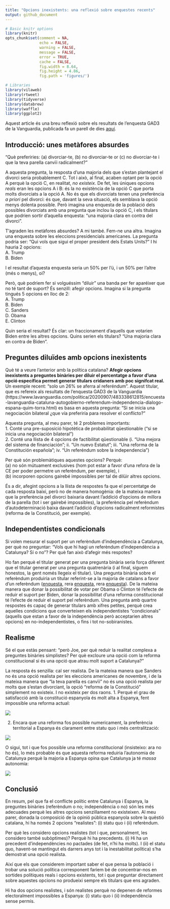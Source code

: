 ```yaml
---
title: "Opcions inexistents: una reflexió sobre enquestes recents"
output: github_document
---
```



```r
# Basic knitr options
library(knitr)
opts_chunk$set(comment = NA, 
               echo = FALSE, 
               warning = FALSE, 
               message = FALSE, 
               error = TRUE, 
               cache = FALSE,
               fig.width = 8.64,
               fig.height = 4.86,
               fig.path = 'figures/')
```


```r
# Libraries
library(vilaweb)
library(rtweet)
library(tidyverse)
library(databrew)
library(waffle)
library(ggplot2)
```


Aquest article és una breu reflexió sobre els resultats de l'enquesta GAD3 de la Vanguardia, publicada fa un parell de dies [aquí](https://www.lavanguardia.com/politica/20200907/483338612815/encuesta-lavanguardia-cataluna-autogobierno-referendum-independencia-dialogo-espana-quim-torra.html).

## Introducció: unes metàfores absurdes

"Què preferiries: (a) divorciar-te, (b) no divorciar-te or (c) no divorciar-te i que la teva parella canvïi radicalment?"

A aquesta pregunta, la resposta d'una majoria dels que s'estan plantejant el divorci seria probablement C. Tot i això, al final, acaben optant per la opció A perquè la opció C, en realitat, _no existeix_. De fet, les úniques opcions _reals_ eran les opcions A i B: és la no existència de la opció C que porta molts divorciats a la opció A. No és que els divorciats tenen una preferència _a priori_ pel divorci: és que, davant la seva situació, els semblava la opció menys dolenta possible. Però imagina una enquesta de la població dels possibles divorciats amb una pregunta que inclou la opció C, i els titulars que podrien sortir d'aquella enquesta: "una majoria clara en contra del divorci".

T'agraden les metàfores absurdes? A mi també. Fem-ne una altra. Imagina una enquesta sobre les eleccions presidencials americanes. La pregunta podria ser: "Qui vols que sigui el proper president dels Estats Units?" I hi hauria 2 opcions:  
A. Trump    
B. Biden   

I el resultat d'aquesta enquesta seria un 50% per l'ú, i un 50% per l'altre (més o menys), oi?

Però, què podriem fer si volguéssim "diluir" una banda per fer aparéixer que no té tant de suport? És senzill: afegir opcions. Imagina si la pregunta tingués 5 opcions en lloc de 2:  
A. Trump    
B. Biden   
C. Sanders   
D. Obama    
E. Clinton   

Quin seria el resultat? És clar: un fraccionament d'aquells que votarien Biden entre les altres opcions. Quins serien els titulars? "Una majoria clara en contra de Biden".

## Preguntes diluïdes amb opcions inexistents

Què té a veure l'anterior amb la política catalana? **Afegir opcions inexistents a preguntes binàries per diluir el percentatge a favor d'una opció específica permet generar titulars cridaners amb poc signifcat real.** Un exemple recent: "solo un 26% se aferra al referéndum". Aquest titular, que es refereix als resultats de l'enquesta GAD3 de la Vanguardia (https://www.lavanguardia.com/politica/20200907/483338612815/encuesta-lavanguardia-cataluna-autogobierno-referendum-independencia-dialogo-espana-quim-torra.html) es basa en aquesta pregunta: "Si se inicia una negociación bilateral ¿que vía preferiría para resolver el conflicto?"

Aquesta pregunta, al meu parer, té 2 problemes importants:  
1. Conté una pre-suposició hipotètica de probabilitat qüestionable ("si se inicia una negociación bilateral")   
2. Conté una llista de 4 opcions de factibilitat qüestionable (i. "Una mejora del sistema de financiación"; ii. "Un nuevo Estatut"; iii. "Una reforma de la Constitución española"; iv. "Un referéndum sobre la independencia")

Per què són problemàtiques aquestes opcions? Perquè:  
(a) no són mútuament exclusives (hom pot estar a favor d'una refora de la CE per poder permetre un referèndum, per exemple), i   
(b) incorporen opcions gairebé impossibles per tal de dilüir altres opcions.   

És a dir, afegint opcions a la llista de respostes fa que el percentatge de cada resposta baixi, però no de manera homogènia: de la mateixa manera que la preferència pel divorci baixaria davant l'addició d'opcions de millora de la parella (tot i ser gairebé impossibles), la preferència pel referèndum d'autodeterminació baixa davant l'addició d'opcions radicalment reformistes (reforma de la Constitució, per exemple).

## Independentistes condicionals

Si volen mesurar el suport per un referèndum d'independència a Catalunya, per què no preguntar: "Vols que hi hagi un referèndum d'independència a Catalunya? Sí o no"? Per què fan això d'afegir més respotes?  

Ho fan perquè el titular generat per una pregunta binària seria força diferent que el titular generat per una pregunta quatrenària (i al final, siguem honestos, la gent només llegeix el titular). Una pregunta binària sobre el referèndum produiria un titular referint-se a la majoria de catalans a favor d'un referèndum ([enquesta](https://www.publico.es/politica/encuesta-catalunya-82-catalanes-creen-solucion-referendum-independencia-pactado.html), rera [enquesta](https://www.lavanguardia.com/politica/20190925/47633667382/barometro-encuesta-ceo-referendum-jucio-presos-cataluna.html), rera [enquesta](https://www.ccma.cat/324/7-de-cada-10-catalans-voldrien-un-referendum-mentre-que-a-espanya-3-de-cada-10/noticia/2964974/)). De la mateixa manera que donar la possibilitat de votar per Obama o Clinton té l'efecte de reduir el suport per Biden, donar la possibilitat d'una reforma constitucional té l'efecte de reduir el suport pel referèndum. Una pregunta amb quartre respostes és capaç de generar titulars amb xifres petites, perquè crea aquelles condicions que converteixen els independentistes "condicionals" (aquells que estan a favor de la independència però acceptarien altres opcions) en no-independentistes, o fins i tot no-sobiranistes.

## Realisme  

Sé el que estàs pensant: "però Joe, per què reduir la realitat complexa a preguntes binàries simplistes? Per què excloure una opció com la reforma constitucional si és una opció que atrau molt suport a Catalunya?"  

La resposta és senzilla: cal ser realista. De la mateixa manera que Sanders no és una opció realista per les eleccions americanes de novembre, i de la mateixa manera que "la teva parella es canvïi" no és una opció realista per molts que s'estan divorciant, la opció "reforma de la Constitució" simplement no existeix. I no existeix per dos raons. 1. Perquè el grau de satisfacció amb la constitució espanyola és molt alta a Espanya, fent impossible una reforma actual:

![](img/a.png)

2. Encara que una reforma fos possible numericament, la preferència territorial a Espanya és clarament entre statu quo i més centralització: 

![](img/b.png)

O sigui, tot i que fos possible una reforma constitucional (insisteixo: ara no ho és), lo més probable és que aquesta reforma reduiria l'autonomia de Catalunya perquè la majoria a Espanya opina que Catalunya ja té _massa_ autonomia:

![](https://imatges.vilaweb.cat/nacional/wp-content/uploads/2020/02/JOE-BREW-GRAFIC-4-07172048.png)

## Conclusió

En resum, pel que fa el conflicte polític entre Catalunya i Espanya, la preguntes binàries (referèndum o no; independència o no) són les més adecuades perquè les altres opcions senzillament no existeixen. Al meu parer, donada la composició de la opinió pública espanyola sobre la quëstió catalana, hi ha només 2 opcions "realistes": (i) statu quo i (ii) referèndum.


Per què les considero opcions realistes (tot i que, personalment, les considero també subòptimes)?  Perquè hi ha precedents. (i) Hi ha un precedent d'independències no pactades (de fet, n'hi ha molts). I (ii) el statu quo, havent-se mantingut els darrers anys tot i la inestabilitat política) s'ha demostrat una opció realista.  

Així que els que considerem important saber el que pensa la població i trobar una solució política corresponent fariem bé de concentrar-nos en sortides polítiques reals i opcions existents, tot i que preguntar directament sobre aquestes opcions no produeixi sempre els titulars que ens agraden. 


Hi ha dos opcions realistes, i són realistes perquè no depenen de reformes electoralment impossibles a Espanya: (i) statu quo i (ii) independència sense permís. 
